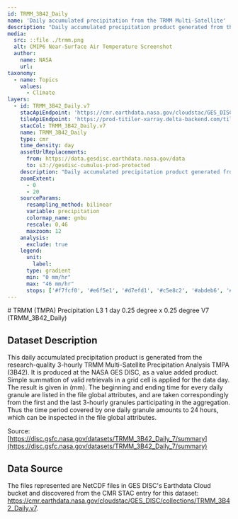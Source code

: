 ```yaml
---
id: TRMM_3B42_Daily
name: 'Daily accumulated precipitation from the TRMM Multi-Satellite'
description: "Daily accumulated precipitation product generated from the research-quality 3-hourly TRMM Multi-Satellite Precipitation Analysis TMPA (3B42)"
media:
  src: ::file ./trmm.png
  alt: CMIP6 Near-Surface Air Temperature Screenshot
  author:
    name: NASA
    url:   
taxonomy:
  - name: Topics
    values:
      - Climate
layers:
  - id: TRMM_3B42_Daily.v7
    stacApiEndpoint: 'https://cmr.earthdata.nasa.gov/cloudstac/GES_DISC'
    tileApiEndpoint: 'https://prod-titiler-xarray.delta-backend.com/tilejson.json'
    stacCol: TRMM_3B42_Daily.v7
    name: TRMM_3B42_Daily
    type: cmr
    time_density: day
    assetUrlReplacements:
      from: https://data.gesdisc.earthdata.nasa.gov/data
      to: s3://gesdisc-cumulus-prod-protected
    description: "Daily accumulated precipitation product generated from the research-quality 3-hourly TRMM Multi-Satellite Precipitation Analysis TMPA (3B42)"
    zoomExtent:
      - 0
      - 20
    sourceParams:
      resampling_method: bilinear
      variable: precipitation
      colormap_name: gnbu
      rescale: 0,46
      maxzoom: 12
    analysis:
      exclude: true
    legend:
      unit: 
        label: 
      type: gradient
      min: "0 mm/hr"
      max: "46 mm/hr"
      stops: ['#f7fcf0', '#e6f5e1', '#d7efd1', '#c5e8c2', '#abdeb6', '#8bd2bf', '#6bc3c9', '#4bafd1', '#3193c2', '#1878b4', '#085da0', '#084081']
---
```


<Block>
<Prose>
# TRMM (TMPA) Precipitation L3 1 day 0.25 degree x 0.25 degree V7 (TRMM_3B42_Daily)

## Dataset Description

This daily accumulated precipitation product is generated from the research-quality 3-hourly TRMM Multi-Satellite Precipitation Analysis TMPA (3B42). It is produced at the NASA GES DISC, as a value added product. Simple summation of valid retrievals in a grid cell is applied for the data day. The result is given in (mm). The beginning and ending time for every daily granule are listed in the file global attributes, and are taken correspondingly from the first and the last 3-hourly granules participating in the aggregation. Thus the time period covered by one daily granule amounts to 24 hours, which can be inspected in the file global attributes. 

Source: [https://disc.gsfc.nasa.gov/datasets/TRMM_3B42_Daily_7/summary](https://disc.gsfc.nasa.gov/datasets/TRMM_3B42_Daily_7/summary)

## Data Source

The files represented are NetCDF files in GES DISC's Earthdata Cloud bucket and discovered from the CMR STAC entry for this dataset: https://cmr.earthdata.nasa.gov/cloudstac/GES_DISC/collections/TRMM_3B42_Daily.v7. 

</Prose>
</Block>
